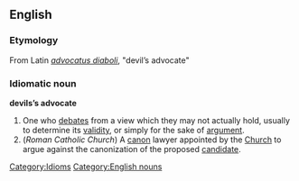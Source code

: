 ==English==
[[Category:Idioms]]
[[Category:English nouns]]
===Etymology===
From Latin ''[[advocatus diaboli]]'', "devil’s advocate"

===Idiomatic noun===
'''devils’s advocate'''
#One who [[debate]]s from a view which they may not actually hold, usually to determine its [[validity]], or simply for the sake of [[argument]].
#(''Roman Catholic Church'') A [[canon]] lawyer appointed by the [[Church]] to argue against the canonization of the proposed [[candidate]].